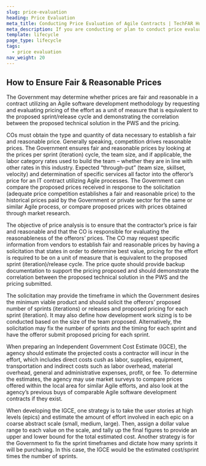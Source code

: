 ```yaml
---
slug: price-evaluation
heading: Price Evaluation
meta_title: Conducting Price Evaluation of Agile Contracts | TechFAR Hub
meta_description: If you are conducting or plan to conduct price evaluation for agile contract proposals, review these TechFAR Hub resources first.
template: lifecycle
page_type: lifecycle
tags:
  - price evaluation
nav_weight: 20
---
```


## How to Ensure Fair & Reasonable Prices

The Government may determine whether prices are fair and reasonable in a contract utilizing an Agile software development methodology by requesting and evaluating pricing of the effort as a unit of measure that is equivalent to the proposed sprint/release cycle and demonstrating the correlation between the proposed technical solution in the PWS and the pricing.

COs must obtain the type and quantity of data necessary to establish a fair and reasonable price.  Generally speaking, competition drives reasonable prices. The Government ensures fair and reasonable prices by looking at the prices per sprint (iteration) cycle, the team size, and if applicable, the labor category rates used to build the team – whether they are in line with other rates in this industry. Expected “through-put” (team size, skillset, velocity) and determination of specific services all factor into the offeror’s price for an IT contract utilizing Agile processes. The Government can compare the proposed prices received in response to the solicitation (adequate price competition establishes a fair and reasonable price) to the historical prices paid by the Government or private sector for the same or similar Agile process, or compare proposed prices with prices obtained through market research.

The objective of price analysis is to ensure that the contractor’s price is fair and reasonable and that the CO is responsible for evaluating the reasonableness of the offerors’ prices. The CO may request specific information from vendors to establish fair and reasonable prices by having a solicitation that states in order to determine best value, pricing for the effort is required to be on a unit of measure that is equivalent to the proposed sprint (iteration)/release cycle. The price quote should provide backup documentation to support the pricing proposed and should demonstrate the correlation between the proposed technical solution in the PWS and the pricing submitted.   

The solicitation may provide the timeframe in which the Government desires the minimum viable product and should solicit the offerors’ proposed number of sprints (iterations) or releases and proposed pricing for each sprint (iteration). It may also define how development work sizing is to be conducted based on the size of the team proposed. Alternatively, the solicitation may fix the number of sprints and the timing for each sprint and have the offeror submit proposed pricing for each sprint.

When preparing an Independent Government Cost Estimate (IGCE), the agency should estimate the projected costs a contractor will incur in the effort, which includes direct costs cush as labor, supplies, equipment, transportation and indirect costs such as labor overhead, material overhead, general and administrative expenses, profit, or fee. To determine the estimates, the agency may use market surveys to compare prices offered within the local area for similar Agile efforts, and also look at the agency’s previous buys of comparable Agile software development contracts if they exist. 

When developing the IGCE, one strategy is to take the user stories at high levels (epics) and estimate the amount of effort involved in each epic on a coarse abstract scale (small, medium, large). Then, assign a dollar value range to each value on the scale, and tally up the final figures to provide an upper and lower bound for the total estimated cost.  Another strategy is for the Government to fix the sprint timeframes and dictate how many sprints it will be purchasing.  In this case, the IGCE would be the estimated cost/sprint times the number of sprints.
